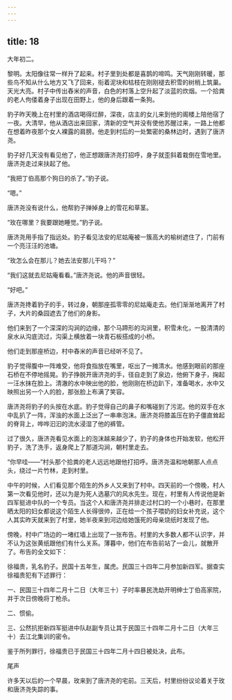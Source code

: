 ```yaml
---
---
---
```

title: 18
---




大年初二。

黎明。太阳像往常一样升了起来。村子里到处都是喜鹊的啼鸣。天气刚刚转暖，那些鸟不知从什么地方又飞了回来，衔着泥块和枯枝在刚刚褪去积雪的树梢上筑巢。天光大亮。村子中传出舂米的声音，白色的村落上空升起了淡蓝的炊烟。一个拾粪的老人佝偻着身子出现在田野上，他的身后跟着一条狗。

豹子昨天晚上在村里的酒店喝得烂醉，深夜，店主的女儿来到他的阁楼上陪他宿了一夜。大清早，他从酒店出来回家，清新的空气并没有使他苏醒过来，一路上他都在想着昨夜那个女人裸露的肩膀。他走到村后的一处繁密的桑林边时，遇到了唐济尧。

豹子好几天没有看见他了，他正想跟唐济尧打招呼，身子就歪斜着栽倒在雪地里。唐济尧走过来扶起了他。

“我把丁伯高那个狗日的杀了。”豹子说。

“嗯。”

唐济尧没有说什么，他帮豹子掸掉身上的雪花和草茎。

“玫在哪里？我要跟她睡觉。”豹子说。

唐济尧用手指了指远处。豹子看见法安的尼姑庵被一簇高大的榆树遮住了，门前有一个亮汪汪的池塘。

“玫怎么会在那儿？她去法安那儿干吗？”

“我们这就去尼姑庵看看。”唐济尧说。他的声音很轻。

“好吧。”

唐济尧搀着豹子的手，转过身，朝那座孤零零的尼姑庵走去。他们渐渐地离开了村子，大片的桑园遮去了他们的身影。

他们来到了一个深深的沟涧的边缘，那个马蹄形的沟涧里，积雪未化，一股清清的泉水从沟底流过，沟渠上横放着一块青石板搭成的小桥。

他们走到那座桥边，村中舂米的声音已经听不见了。

豹子觉得腹中一阵难受，他将食指放在嘴里，呕出了一摊清水。他感到眼前的那座石桥在不停地摇晃。豹子挣脱开唐济尧的手，径自走到了泉边，他俯下身子，掬起一汪水抹在脸上。清澈的水中映出他的脸，他刚刚在桥边趴下，准备喝水，水中又映照出另一个人的脸，那张脸上布满了笑容。

唐济尧将豹子的头按在水底。豹子觉得自己的鼻子和嘴碰到了污泥。他的双手在水中乱扒了一阵，浑浊的水面上泛出了一串串泡沫。唐济尧将膝盖压在豹子僵直耸起的脊背上，哗哗汩汩的流水浸湿了他的裤管。

过了很久，唐济尧看见水面上的泡沫越来越少了，豹子的身体也开始发软，他松开豹子，洗了洗手，返身爬上了那道沟涧，朝村里走去。

“你早哇——”村头那个拾粪的老人远远地跟他打招呼。唐济尧温和地朝那人点点头，绕过一片竹林，走到村里。

中午的时候，人们看见那个陌生的外乡人又来到了村中。四天前的一个傍晚，村人第一次看见他时，还以为是为死人选墓穴的风水先生。现在，村里有人传说他是新四军挺进中队的一个专员。当这个人和唐济尧并排走过村口的一个小巷时，在那里晒太阳的妇女都说这个陌生人长得很帅，正在给一个孩子喂奶的妇女补充说，这个人其实昨天就来到了村里，她半夜来到河边给她饿死的母亲烧纸时发现了他。

傍晚，村中广场边的一堵红墙上出现了一张布告。村里的大多数人都不认识字，并不认为这张黄纸跟他们有什么关系。薄暮中，他们在布告前站了一会儿，就散开了。布告的全文如下：

徐福贵，乳名豹子。民国十五年生，属虎。民国三十四年二月参加新四军。据查实徐福贵犯有下述罪行：

一、民国三十四年二月十二日（大年三十）子时率暴民洗劫开明绅士丁伯高家院，并于次日傍晚将丁枪杀。

二、惯偷。

三、公然抗拒新四军挺进中队赵副专员让其于民国三十四年二月十二日（大年三十）去江北集训的密令。

鉴于所列罪行，徐福贵已于民国三十四年二月十四日被处决，此布。





尾声


许多天以后的一个早晨，玫来到了唐济尧的宅前。三天后，村里纷纷议论着关于玫和唐济尧失踪的事。